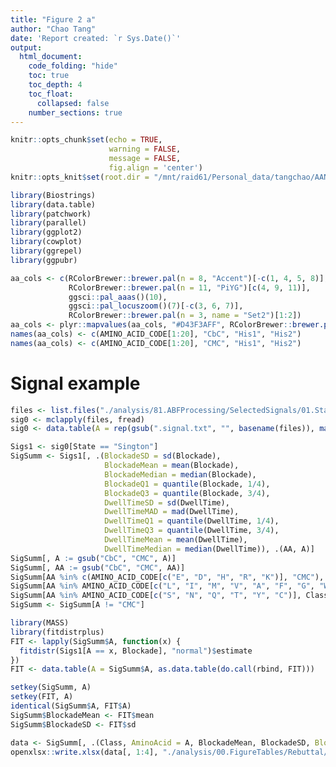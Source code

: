 ```yaml
---
title: "Figure 2 a"
author: "Chao Tang"
date: 'Report created: `r Sys.Date()`'
output: 
  html_document: 
    code_folding: "hide"
    toc: true
    toc_depth: 4
    toc_float: 
      collapsed: false
    number_sections: true
---
```


```r
knitr::opts_chunk$set(echo = TRUE, 
                      warning = FALSE, 
                      message = FALSE, 
                      fig.align = 'center')
knitr::opts_knit$set(root.dir = "/mnt/raid61/Personal_data/tangchao/AANanopore")
```

```r
library(Biostrings)
library(data.table)
library(patchwork)
library(parallel)
library(ggplot2)
library(cowplot)
library(ggrepel)
library(ggpubr)
```

```r
aa_cols <- c(RColorBrewer::brewer.pal(n = 8, "Accent")[-c(1, 4, 5, 8)], 
             RColorBrewer::brewer.pal(n = 11, "PiYG")[c(4, 9, 11)], 
             ggsci::pal_aaas()(10), 
             ggsci::pal_locuszoom()(7)[-c(3, 6, 7)], 
             RColorBrewer::brewer.pal(n = 3, name = "Set2")[1:2])
aa_cols <- plyr::mapvalues(aa_cols, "#D43F3AFF", RColorBrewer::brewer.pal(n = 8, name = "BrBG")[1])
names(aa_cols) <- c(AMINO_ACID_CODE[1:20], "CbC", "His1", "His2")
names(aa_cols) <- c(AMINO_ACID_CODE[1:20], "CMC", "His1", "His2")
```

# Signal example

```r
files <- list.files("./analysis/81.ABFProcessing/SelectedSignals/01.StandardAA/03.GroupedSignals", full.names = T)
sig0 <- mclapply(files, fread)
sig0 <- data.table(A = rep(gsub(".signal.txt", "", basename(files)), mapply(nrow, sig0)), do.call(rbind, sig0))
```

```r
Sigs1 <- sig0[State == "Sington"]
SigSumm <- Sigs1[, .(BlockadeSD = sd(Blockade), 
                     BlockadeMean = mean(Blockade), 
                     BlockadeMedian = median(Blockade), 
                     BlockadeQ1 = quantile(Blockade, 1/4), 
                     BlockadeQ3 = quantile(Blockade, 3/4), 
                     DwellTimeSD = sd(DwellTime), 
                     DwellTimeMAD = mad(DwellTime), 
                     DwellTimeQ1 = quantile(DwellTime, 1/4), 
                     DwellTimeQ3 = quantile(DwellTime, 3/4), 
                     DwellTimeMean = mean(DwellTime), 
                     DwellTimeMedian = median(DwellTime)), .(AA, A)]
SigSumm[, A := gsub("CbC", "CMC", A)]
SigSumm[, AA := gsub("CbC", "CMC", AA)]
SigSumm[AA %in% c(AMINO_ACID_CODE[c("E", "D", "H", "R", "K")], "CMC"), Class := "Charged"]
SigSumm[AA %in% AMINO_ACID_CODE[c("L", "I", "M", "V", "A", "F", "G", "W", "P")], Class := "Nonpolar"]
SigSumm[AA %in% AMINO_ACID_CODE[c("S", "N", "Q", "T", "Y", "C")], Class := "Polar"]
SigSumm <- SigSumm[A != "CMC"]
```

```r
library(MASS)
library(fitdistrplus)
FIT <- lapply(SigSumm$A, function(x) {
  fitdistr(Sigs1[A == x, Blockade], "normal")$estimate
})
FIT <- data.table(A = SigSumm$A, as.data.table(do.call(rbind, FIT)))
```

```r
setkey(SigSumm, A)
setkey(FIT, A)
identical(SigSumm$A, FIT$A)
SigSumm$BlockadeMean <- FIT$mean
SigSumm$BlockadeSD <- FIT$sd
```

```r
data <- SigSumm[, .(Class, AminoAcid = A, BlockadeMean, BlockadeSD, Blockade = paste(round(BlockadeMean, 3), "±", round(BlockadeSD, 4)))]
openxlsx::write.xlsx(data[, 1:4], "./analysis/00.FigureTables/Rebuttal/Jan06/Figures/Data/Fig2A.xlsx", overwrite = T)
```
